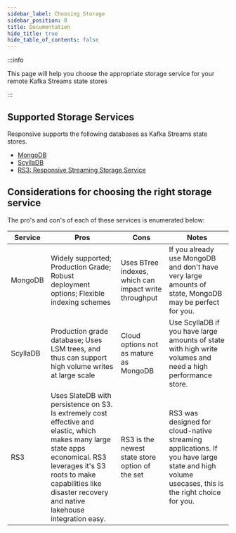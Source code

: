 ```yaml
---
sidebar_label: Choosing Storage
sidebar_position: 0
title: Documentation
hide_title: true
hide_table_of_contents: false
---
```


:::info

This page will help you choose the appropriate storage service for your remote Kafka Streams state stores

:::

## Supported Storage Services

Responsive supports the following databases as Kafka Streams state stores.

- [MongoDB](https://www.mongodb.com)
- [ScyllaDB](https://www.scylladb.com)
- [RS3: Responsive Streaming Storage Service](/storage/rs3)

## Considerations for choosing the right storage service

The pro's and con's of each of these services is enumerated below:

|Service|Pros|Cons|Notes|
|-------|---|----|------|
|MongoDB|Widely supported; Production Grade; Robust deployment options; Flexible indexing schemes |Uses BTree indexes, which can impact write throughput|If you already use MongoDB and don't have very large amounts of state, MongoDB may be perfect for you.|
|ScyllaDB|Production grade database; Uses LSM trees, and thus can support high volume writes at large scale | Cloud options not as mature as MongoDB | Use ScyllaDB if you have large amounts of state with high write volumes and need a high performance store. |
|RS3| Uses SlateDB with persistence on S3. Is extremely cost effective and elastic, which makes many large state apps economical. RS3 leverages it's S3 roots to make capabilities like disaster recovery and native lakehouse integration easy.|RS3 is the newest state store option of the set |RS3 was designed for cloud-native streaming applications. If you have large state and high volume usecases, this is the right choice for you.|

